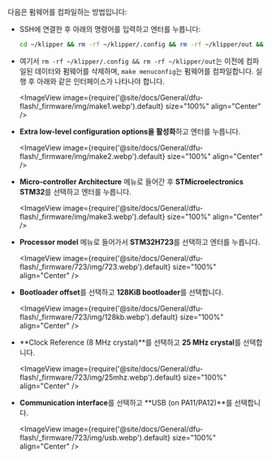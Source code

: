 다음은 펌웨어를 컴파일하는 방법입니다:
* SSH에 연결한 후 아래의 명령어를 입력하고 엔터를 누릅니다:

    ```bash
    cd ~/klipper && rm -rf ~/klipper/.config && rm -rf ~/klipper/out && make menuconfig
    ```

* 여기서 `rm -rf ~/klipper/.config && rm -rf ~/klipper/out`는 이전에 컴파일된 데이터와 펌웨어를 삭제하며, `make menuconfig`는 펌웨어를 컴파일합니다. 실행 후 아래와 같은 인터페이스가 나타나야 합니다.

    <ImageView image={require('@site/docs/General/dfu-flash/_firmware/img/make1.webp').default} size="100%" align="Center" />

* **Extra low-level configuration options을 활성화**하고 엔터를 누릅니다.

    <ImageView image={require('@site/docs/General/dfu-flash/_firmware/img/make2.webp').default} size="100%" align="Center" />

* **Micro-controller Architecture** 메뉴로 들어간 후 **STMicroelectronics STM32**를 선택하고 엔터를 누릅니다.

    <ImageView image={require('@site/docs/General/dfu-flash/_firmware/img/make3.webp').default} size="100%" align="Center" />

* **Processor model** 메뉴로 들어가서 **STM32H723**를 선택하고 엔터를 누릅니다.

    <ImageView image={require('@site/docs/General/dfu-flash/_firmware/723/img/723.webp').default} size="100%" align="Center" />

* **Bootloader offset**를 선택하고 **128KiB bootloader**를 선택합니다.

    <ImageView image={require('@site/docs/General/dfu-flash/_firmware/723/img/128kb.webp').default} size="100%" align="Center" />

* **Clock Reference (8 MHz crystal)**를 선택하고 **25 MHz crystal**를 선택합니다.

    <ImageView image={require('@site/docs/General/dfu-flash/_firmware/723/img/25mhz.webp').default} size="100%" align="Center" />

* **Communication interface**를 선택하고 **USB (on PA11/PA12)**를 선택합니다.

    <ImageView image={require('@site/docs/General/dfu-flash/_firmware/723/img/usb.webp').default} size="100%" align="Center" />